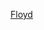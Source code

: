 {{US county navigation box
| template_name  = 弗洛伊德縣 (愛荷華州)
| listclass = hlist
| county         = 弗洛伊德縣
| state          = 愛荷華州

| map_image      = Map of Iowa highlighting Floyd County.svg
| map_caption    = 弗洛伊德縣在愛荷華州的位置
| map_size       = 75x75

| seat           = 查爾斯城

| title1 = [[城市]]
| body1  = 
* [[查尔斯城 (艾奥瓦州)|查爾斯城]]
* [[科爾韋爾 (愛荷華州)|科爾韋爾]]
* [[弗洛伊德 (愛荷華州)|弗洛伊德]]
* [[格林 (愛荷華州)|格林]]‡
* [[大理石 (愛荷華州)|大理石]]
* [[納舒厄 (愛荷華州)|納舒厄]]‡
* [[諾拉斯普林斯 (愛荷華州)|諾拉斯普林斯]]‡
* [[羅克福茲 (愛荷華州)|羅克福茲]]
* [[拉德 (愛荷華州)|拉德]]

| title2 = [[行政鎮區]]
| body2  = 
* [[錫達鎮區 (愛荷華州弗洛伊德縣)|錫達]]
* [[弗洛伊德鎮區 (愛荷華州弗洛伊德縣)|弗洛伊德]]
* [[尼爾斯鎮區 (愛荷華州弗洛伊德縣)|尼爾斯]]
* [[普萊森特格羅夫鎮區 (愛荷華州弗洛伊德縣)|普萊森特格羅夫]]
* [[里弗頓鎮區 (愛荷華州弗洛伊德縣)|里弗頓]]
* [[羅克格羅夫鎮區 (愛荷華州弗洛伊德縣)|羅克格羅夫]]
* [[羅克福德鎮區 (愛荷華州弗洛伊德縣)|羅克福德]]
* [[拉德鎮區 (愛荷華州弗洛伊德縣)|拉德]]
* [[聖查理鎮區 (愛荷華州弗洛伊德縣)|聖查理]]
* [[斯科特鎮區 (愛荷華州弗洛伊德縣)|斯科特]]
* [[阿爾斯特鎮區 (愛荷華州弗洛伊德縣)|阿爾斯特]]
* [[尤尼昂鎮區 (愛荷華州弗洛伊德縣)|尤尼昂]]

| title3 = [[人口普查指定地區]]
| body3  = 
* [[羅斯維爾 (愛荷華州弗洛伊德縣)|羅斯維爾]]

| title4 = [[非建制地區]]
| body4  = 
* [[米德韋 (愛荷華州弗洛伊德縣)|米德韋]]
* [[鮑爾斯維爾 (愛荷華州)|鮑爾斯維爾]]

| title5 = 備註
| body5 = ‡該聚居地有部分隸屬其他縣份

}}<noinclude>
[[Category:艾奧瓦州縣份導航模板|Floyd]]  
[[Category:弗洛伊德縣 (愛荷華州)| ]]
</noinclude>